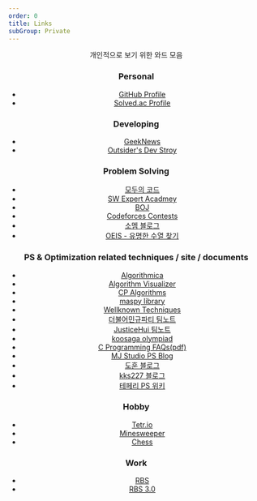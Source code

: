 ```yaml
---
order: 0
title: Links
subGroup: Private
---
```


<Header />

개인적으로 보기 위한 와드 모음

### Personal

- [GitHub Profile](https://github.com/Readiz)
- [Solved.ac Profile](https://solved.ac/profile/readiz)

### Developing

- [GeekNews](https://news.hada.io/)
- [Outsider's Dev Stroy](https://blog.outsider.ne.kr/)

### Problem Solving

- [모두의 코드](https://modoocode.com/)
- [SW Expert Acadmey](https://out.swexpertacademy.samsung.com/)
- [BOJ](https://www.acmicpc.net/)
- [Codeforces Contests](https://codeforces.com/contests)
- [소멤 블로그](https://infossm.github.io/blog/)
- [OEIS - 유명한 수열 찾기](https://oeis.org/)

### PS & Optimization related techniques / site / documents

- [Algorithmica](https://en.algorithmica.org/)
- [Algorithm Visualizer](https://algorithm-visualizer.org/)
- [CP Algorithms](https://cp-algorithms.com/)
- [maspy library](https://maspypy.github.io/library/)
- [Wellknown Techniques](https://github.com/justiceHui/Unknown-To-Wellknown)
- [더불어민규파티 팀노트](https://github.com/koosaga/DeobureoMinkyuParty)
- [JusticeHui 팀노트](https://github.com/justiceHui/icpc-teamnote/blob/master/main.pdf)
- [koosaga olympiad](https://github.com/koosaga/olympiad)
- [C Programming FAQs(pdf)](https://cinsk.github.io/cfaqs/cfaqs-ko.pdf)
- [MJ Studio PS Blog](https://ps.mjstudio.net/)
- [도훈 블로그](https://mathsciforstudent.tistory.com/)
- [kks227 블로그](https://m.blog.naver.com/PostView.naver?blogId=kks227)
- [테페리 PS 위키](https://www.teferi.net/ps/start)

### Hobby

- [Tetr.io](https://tetr.io/)
- [Minesweeper](https://minesweeper.online/)
- [Chess](https://www.chess.com/)

### Work

- [RBS](https://www.secrbs.net/)
- [RBS 3.0](https://www.secdwp.net)